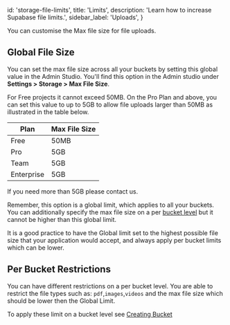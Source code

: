
  id: 'storage-file-limits',
  title: 'Limits',
  description: 'Learn how to increase Supabase file limits.',
  sidebar_label: 'Uploads',
}

You can customise the Max file size for file uploads.

## Global File Size
You can set the max file size across all your buckets by setting this global value in the Admin Studio.
You'll find this option in the Admin studio under **Settings > Storage > Max File Size**.

For Free projects it cannot exceed 50MB. On the Pro Plan and above, you can set this value to up to 5GB to allow file uploads larger than 50MB as illustrated in the table below.

| Plan   |      Max File Size
|----------|-------------|
| Free |  50MB |
| Pro |   5GB   |
| Team | 5GB |
| Enterprise | 5GB |

If you need more than 5GB please contact us.

Remember, this option is a global limit, which applies to all your buckets.
You can additionally specify the max file size on a per [bucket level](/guides/storage/buckets/creating-buckets#restricting-uploads) but it cannot be higher than this global limit.

It is a good practice to have the Global limit set to the highest possible file size that your application would accept, and always apply per bucket limits which can be lower.

## Per Bucket Restrictions

You can have different restrictions on a per bucket level.
You are able to restrict the file types such as: `pdf`,`images`,`videos` and the max file size which should be lower then the Global Limit.

To apply these limit on a bucket level see [Creating Bucket](/guides/storage/buckets/creating-buckets#restricting-uploads)

